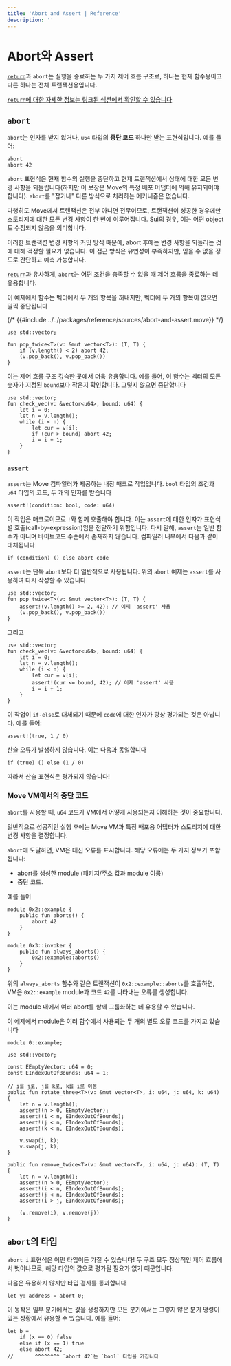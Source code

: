 ```yaml
---
title: 'Abort and Assert | Reference'
description: ''
---
```


# Abort와 Assert

[`return`](./functions)과 `abort`는 실행을 종료하는 두 가지 제어 흐름 구조로, 하나는
현재 함수용이고 다른 하나는 전체 트랜잭션용입니다.

[`return`에 대한 자세한 정보는 링크된 섹션에서 확인할 수 있습니다](./functions#return-expression)

## `abort`

`abort`는 인자를 받지 않거나, `u64` 타입의 **중단 코드** 하나만 받는 표현식입니다. 예를 들어:

```move
abort
abort 42
```

`abort` 표현식은 현재 함수의 실행을 중단하고 현재 트랜잭션에서 상태에 대한 모든 변경 사항을
되돌립니다(하지만 이 보장은 Move의 특정 배포 어댑터에 의해 유지되어야 합니다). `abort`를
"잡거나" 다른 방식으로 처리하는 메커니즘은 없습니다.

다행히도 Move에서 트랜잭션은 전부 아니면 전무이므로, 트랜잭션이 성공한 경우에만 스토리지에 대한
모든 변경 사항이 한 번에 이루어집니다. Sui의 경우, 이는 어떤 object도 수정되지 않음을 의미합니다.

이러한 트랜잭션 변경 사항의 커밋 방식 때문에, abort 후에는 변경 사항을 되돌리는 것에 대해 걱정할
필요가 없습니다. 이 접근 방식은 유연성이 부족하지만, 믿을 수 없을 정도로 간단하고
예측 가능합니다.

[`return`](./functions)과 유사하게, `abort`는 어떤 조건을 충족할 수 없을 때 제어 흐름을
종료하는 데 유용합니다.

이 예제에서 함수는 벡터에서 두 개의 항목을 꺼내지만, 벡터에 두 개의 항목이 없으면 일찍
중단됩니다

{/* {{#include ../../packages/reference/sources/abort-and-assert.move}} */}

```move
use std::vector;

fun pop_twice<T>(v: &mut vector<T>): (T, T) {
    if (v.length() < 2) abort 42;
    (v.pop_back(), v.pop_back())
}
```

이는 제어 흐름 구조 깊숙한 곳에서 더욱 유용합니다. 예를 들어, 이 함수는 벡터의 모든 숫자가
지정된 `bound`보다 작은지 확인합니다. 그렇지 않으면 중단합니다

```move
use std::vector;
fun check_vec(v: &vector<u64>, bound: u64) {
    let i = 0;
    let n = v.length();
    while (i < n) {
        let cur = v[i];
        if (cur > bound) abort 42;
        i = i + 1;
    }
}
```

### `assert`

`assert`는 Move 컴파일러가 제공하는 내장 매크로 작업입니다. `bool` 타입의 조건과 `u64` 타입의
코드, 두 개의 인자를 받습니다

```move
assert!(condition: bool, code: u64)
```

이 작업은 매크로이므로 `!`와 함께 호출해야 합니다. 이는 `assert`에 대한 인자가
표현식별 호출(call-by-expression)임을 전달하기 위함입니다. 다시 말해, `assert`는 일반 함수가 아니며
바이트코드 수준에서 존재하지 않습니다. 컴파일러 내부에서 다음과 같이 대체됩니다

```move
if (condition) () else abort code
```

`assert`는 단독 `abort`보다 더 일반적으로 사용됩니다. 위의 `abort` 예제는 `assert`를 사용하여
다시 작성할 수 있습니다

```move
use std::vector;
fun pop_twice<T>(v: &mut vector<T>): (T, T) {
    assert!(v.length() >= 2, 42); // 이제 'assert' 사용
    (v.pop_back(), v.pop_back())
}
```

그리고

```move
use std::vector;
fun check_vec(v: &vector<u64>, bound: u64) {
    let i = 0;
    let n = v.length();
    while (i < n) {
        let cur = v[i];
        assert!(cur <= bound, 42); // 이제 'assert' 사용
        i = i + 1;
    }
}
```

이 작업이 `if-else`로 대체되기 때문에 `code`에 대한 인자가 항상 평가되는 것은 아닙니다.
예를 들어:

```move
assert!(true, 1 / 0)
```

산술 오류가 발생하지 않습니다. 이는 다음과 동일합니다

```move
if (true) () else (1 / 0)
```

따라서 산술 표현식은 평가되지 않습니다!

### Move VM에서의 중단 코드

`abort`를 사용할 때, `u64` 코드가 VM에서 어떻게 사용되는지 이해하는 것이 중요합니다.

일반적으로 성공적인 실행 후에는 Move VM과 특정 배포용 어댑터가 스토리지에 대한 변경 사항을
결정합니다.

`abort`에 도달하면, VM은 대신 오류를 표시합니다. 해당 오류에는 두 가지 정보가 포함됩니다:

- abort를 생성한 module (패키지/주소 값과 module 이름)
- 중단 코드.

예를 들어

```move
module 0x2::example {
    public fun aborts() {
        abort 42
    }
}

module 0x3::invoker {
    public fun always_aborts() {
        0x2::example::aborts()
    }
}
```

위의 `always_aborts` 함수와 같은 트랜잭션이 `0x2::example::aborts`를 호출하면, VM은
`0x2::example` module과 코드 `42`를 나타내는 오류를 생성합니다.

이는 module 내에서 여러 abort를 함께 그룹화하는 데 유용할 수 있습니다.

이 예제에서 module은 여러 함수에서 사용되는 두 개의 별도 오류 코드를 가지고 있습니다

```move
module 0::example;

use std::vector;

const EEmptyVector: u64 = 0;
const EIndexOutOfBounds: u64 = 1;

// i를 j로, j를 k로, k를 i로 이동
public fun rotate_three<T>(v: &mut vector<T>, i: u64, j: u64, k: u64) {
    let n = v.length();
    assert!(n > 0, EEmptyVector);
    assert!(i < n, EIndexOutOfBounds);
    assert!(j < n, EIndexOutOfBounds);
    assert!(k < n, EIndexOutOfBounds);

    v.swap(i, k);
    v.swap(j, k);
}

public fun remove_twice<T>(v: &mut vector<T>, i: u64, j: u64): (T, T) {
    let n = v.length();
    assert!(n > 0, EEmptyVector);
    assert!(i < n, EIndexOutOfBounds);
    assert!(j < n, EIndexOutOfBounds);
    assert!(i > j, EIndexOutOfBounds);

    (v.remove(i), v.remove(j))
}
```

## `abort`의 타입

`abort i` 표현식은 어떤 타입이든 가질 수 있습니다! 두 구조 모두 정상적인 제어 흐름에서
벗어나므로, 해당 타입의 값으로 평가될 필요가 없기 때문입니다.

다음은 유용하지 않지만 타입 검사를 통과합니다

```move
let y: address = abort 0;
```

이 동작은 일부 분기에서는 값을 생성하지만 모든 분기에서는 그렇지 않은 분기 명령이 있는 상황에서
유용할 수 있습니다. 예를 들어:

```move
let b =
    if (x == 0) false
    else if (x == 1) true
    else abort 42;
//       ^^^^^^^^ `abort 42`는 `bool` 타입을 가집니다
```